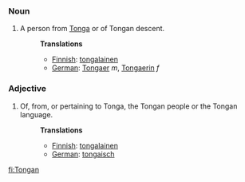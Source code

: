 ===Noun===
#A person from [[Tonga]] or of Tongan descent.
#:'''Translations'''
#:*[[Finnish]]: [[tongalainen]]
#:*[[German]]: [[Tongaer]] ''m'', [[Tongaerin]] ''f''

===Adjective===
#Of, from, or pertaining to Tonga, the Tongan people or the Tongan language.
#:'''Translations'''
#:*[[Finnish]]: [[tongalainen]]
#:*[[German]]: [[tongaisch]]

[[fi:Tongan]]